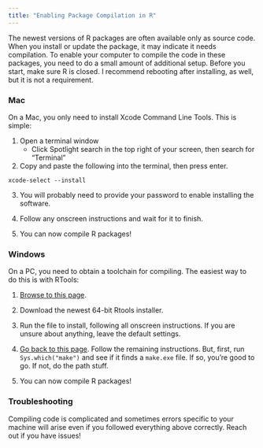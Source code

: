 ```yaml
---
title: "Enabling Package Compilation in R"
---
```



The newest versions of R packages are often available only as source code. When you install or update the package, it may indicate it needs compilation. To enable your computer to compile the code in these packages, you need to do a small amount of additional setup. Before you start, make sure R is closed. I recommend rebooting after installing, as well, but it is not a requirement.

### Mac

On a Mac, you only need to install Xcode Command Line Tools. This is simple:

1. Open a terminal window
   * Click Spotlight search in the top right of your screen, then search for "Terminal"


2. Copy and paste the following into the terminal, then press enter.

```
xcode-select --install
```

3. You will probably need to provide your password to enable installing the software.

4. Follow any onscreen instructions and wait for it to finish.

5. You can now compile R packages!

### Windows

On a PC, you need to obtain a toolchain for compiling. The easiest way to do this is with RTools:

1. [Browse to this page](https://cran.r-project.org/bin/windows/Rtools/).

2. Download the newest 64-bit Rtools installer.

3. Run the file to install, following all onscreen instructions. If you are unsure about anything, leave the default settings.

4. [Go back to this page](https://cran.r-project.org/bin/windows/Rtools/). Follow the remaining instructions. But, first, run `Sys.which("make")` and see if it finds a `make.exe` file. If so, you're good to go. If not, do the path stuff.

5. You can now compile R packages!

### Troubleshooting

Compiling code is complicated and sometimes errors specific to your machine will arise even if you followed everything above correctly. Reach out if you have issues!